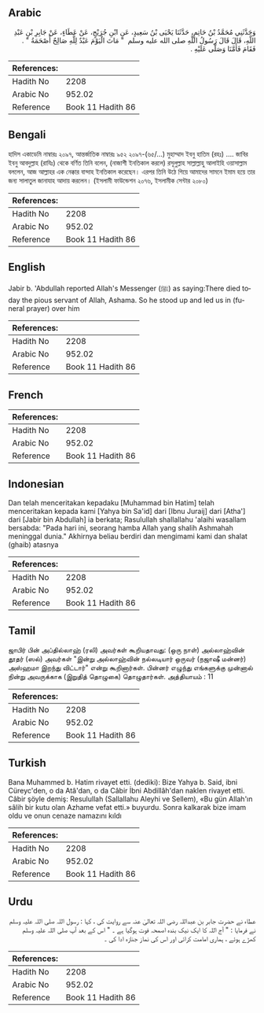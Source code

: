 ## Arabic


<div dir="rtl" lang="ar" style={{fontSize:'larger',backgroundColor:'#f8f9fa',padding:20}}>
وَحَدَّثَنِي مُحَمَّدُ بْنُ حَاتِمٍ، حَدَّثَنَا يَحْيَى بْنُ سَعِيدٍ، عَنِ ابْنِ جُرَيْجٍ، عَنْ عَطَاءٍ، عَنْ جَابِرِ بْنِ عَبْدِ اللَّهِ، قَالَ قَالَ رَسُولُ اللَّهِ صلى الله عليه وسلم ‏ "‏ مَاتَ الْيَوْمَ عَبْدٌ لِلَّهِ صَالِحٌ أَصْحَمَةُ ‏"‏ ‏.‏ فَقَامَ فَأَمَّنَا وَصَلَّى عَلَيْهِ ‏.‏
</div>
<div style={{backgroundColor:'#f8f9fa',padding:20, marginBottom: 10}}><table> <thead> <tr> <th>References:</th> <th></th> </tr> </thead> <tbody><tr><td>Hadith No</td><td>2208</td></tr><tr><td>Arabic No</td><td>952.02</td></tr><tr><td>Reference</td><td>Book 11 Hadith 86</td></tr></tbody></table></div>

## Bengali


<div dir="ltr" lang="bn" style={{fontSize:'larger',backgroundColor:'#f8f9fa',padding:20}}>
হাদিস একাডেমি নাম্বারঃ ২০৯৭, আন্তর্জাতিক নাম্বারঃ ৯৫২ ২০৯৭-(৬৫/...) মুহাম্মাদ ইবনু হাতিম (রহঃ) …. জাবির ইবনু আবদুল্লাহ (রাযিঃ) থেকে বর্ণিত তিনি বলেন, (নাজাশী ইনতিকাল করলে) রসূলুল্লাহ সাল্লাল্লাহু আলাইহি ওয়াসাল্লাম বললেন, আজ আল্লাহর এক নেক্কার বান্দাহ ইনতিকাল করেছেন। এরপর তিনি উঠে গিয়ে আমাদের সামনে ইমাম হয়ে তার জন্য সালাতুল জানাযাহ আদায় করলেন। (ইসলামী ফাউন্ডেশন ২০৭৬, ইসলামীক সেন্টার ২০৮০)
</div>
<div style={{backgroundColor:'#f8f9fa',padding:20, marginBottom: 10}}><table> <thead> <tr> <th>References:</th> <th></th> </tr> </thead> <tbody><tr><td>Hadith No</td><td>2208</td></tr><tr><td>Arabic No</td><td>952.02</td></tr><tr><td>Reference</td><td>Book 11 Hadith 86</td></tr></tbody></table></div>

## English


<div dir="ltr" lang="en" style={{fontSize:'larger',backgroundColor:'#f8f9fa',padding:20}}>
Jabir b. 'Abdullah reported Allah's Messenger (ﷺ) as saying:There died today the pious servant of Allah, Ashama. So he stood up and led us in (funeral prayer) over him
</div>
<div style={{backgroundColor:'#f8f9fa',padding:20, marginBottom: 10}}><table> <thead> <tr> <th>References:</th> <th></th> </tr> </thead> <tbody><tr><td>Hadith No</td><td>2208</td></tr><tr><td>Arabic No</td><td>952.02</td></tr><tr><td>Reference</td><td>Book 11 Hadith 86</td></tr></tbody></table></div>

## French


<div dir="ltr" lang="fr" style={{fontSize:'larger',backgroundColor:'#f8f9fa',padding:20}}>

</div>
<div style={{backgroundColor:'#f8f9fa',padding:20, marginBottom: 10}}><table> <thead> <tr> <th>References:</th> <th></th> </tr> </thead> <tbody><tr><td>Hadith No</td><td>2208</td></tr><tr><td>Arabic No</td><td>952.02</td></tr><tr><td>Reference</td><td>Book 11 Hadith 86</td></tr></tbody></table></div>

## Indonesian


<div dir="ltr" lang="id" style={{fontSize:'larger',backgroundColor:'#f8f9fa',padding:20}}>
Dan telah menceritakan kepadaku [Muhammad bin Hatim] telah menceritakan kepada kami [Yahya bin Sa'id] dari [Ibnu Juraij] dari [Atha'] dari [Jabir bin Abdullah] ia berkata; Rasulullah shallallahu 'alaihi wasallam bersabda: "Pada hari ini, seorang hamba Allah yang shalih Ashmahah meninggal dunia." Akhirnya beliau berdiri dan mengimami kami dan shalat (ghaib) atasnya
</div>
<div style={{backgroundColor:'#f8f9fa',padding:20, marginBottom: 10}}><table> <thead> <tr> <th>References:</th> <th></th> </tr> </thead> <tbody><tr><td>Hadith No</td><td>2208</td></tr><tr><td>Arabic No</td><td>952.02</td></tr><tr><td>Reference</td><td>Book 11 Hadith 86</td></tr></tbody></table></div>

## Tamil


<div dir="ltr" lang="ta" style={{fontSize:'larger',backgroundColor:'#f8f9fa',padding:20}}>
ஜாபிர் பின் அப்தில்லாஹ் (ரலி) அவர்கள் கூறியதாவது: (ஒரு நாள்) அல்லாஹ்வின் தூதர் (ஸல்) அவர்கள் "இன்று அல்லாஹ்வின் நல்லடியார் ஒருவர் (நஜாஷீ மன்னர்) அஸ்ஹமா இறந்து விட்டார்" என்று கூறினார்கள். பின்னர் எழுந்து எங்களுக்கு முன்னால் நின்று அவருக்காக (இறுதித் தொழுகை) தொழுதார்கள். அத்தியாயம் : 11
</div>
<div style={{backgroundColor:'#f8f9fa',padding:20, marginBottom: 10}}><table> <thead> <tr> <th>References:</th> <th></th> </tr> </thead> <tbody><tr><td>Hadith No</td><td>2208</td></tr><tr><td>Arabic No</td><td>952.02</td></tr><tr><td>Reference</td><td>Book 11 Hadith 86</td></tr></tbody></table></div>

## Turkish


<div dir="ltr" lang="tr" style={{fontSize:'larger',backgroundColor:'#f8f9fa',padding:20}}>
Bana Muhammed b. Hatim rivayet etti. (dediki): Bize Yahya b. Said, ibni Cüreyc'den, o da Atâ'dan, o da Câbir İbni Abdillâh'dan naklen rivayet etti. Câbir şöyle demiş: Resulullah (Sallallahu Aleyhi ve Sellem), «Bu gün Allah'ın sâlih bir kutu olan Azhame vefat etti.» buyurdu. Sonra kalkarak bize imam oldu ve onun cenaze namazını kıldı
</div>
<div style={{backgroundColor:'#f8f9fa',padding:20, marginBottom: 10}}><table> <thead> <tr> <th>References:</th> <th></th> </tr> </thead> <tbody><tr><td>Hadith No</td><td>2208</td></tr><tr><td>Arabic No</td><td>952.02</td></tr><tr><td>Reference</td><td>Book 11 Hadith 86</td></tr></tbody></table></div>

## Urdu


<div dir="rtl" lang="ur" style={{fontSize:'larger',backgroundColor:'#f8f9fa',padding:20}}>
عطاء نے حضرت جابر بن عبداللہ رضی اللہ تعالیٰ عنہ سے روایت کی ، کہا : رسول اللہ صلی اللہ علیہ وسلم نے فرمایا : " آج اللہ کا ایک نیک بندہ اصمحہ فوت ہوگیا ہے ۔ " اس کے بعد آپ صلی اللہ علیہ وسلم کھڑے ہوئے ، ہماری امامت کرائی اور اس کی نماز جنازہ ادا کی ۔
</div>
<div style={{backgroundColor:'#f8f9fa',padding:20, marginBottom: 10}}><table> <thead> <tr> <th>References:</th> <th></th> </tr> </thead> <tbody><tr><td>Hadith No</td><td>2208</td></tr><tr><td>Arabic No</td><td>952.02</td></tr><tr><td>Reference</td><td>Book 11 Hadith 86</td></tr></tbody></table></div>